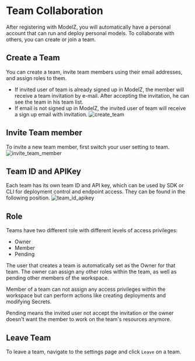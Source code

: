 # Team Collaboration

After registering with ModelZ, you will automatically have a personal account that can run and deploy personal models. To collaborate with others, you can create or join a team.

## Create a Team

You can create a team, invite team members using their email addresses, and assign roles to them.
- If invited user of team is already signed up in ModelZ, the member will receive a team invitation by e-mail. After accepting the invitation, he can see the team in his team list.
- If email is not signed up in ModelZ, the invited user of team will receive a sign up email with invitation.
![create_team](./images/create_team.jpg)

## Invite Team member

To invite a new team member, first switch your user setting to team.
![invite_team_member](./images/invite_team_member.jpg)


## Team ID and APIKey

Each team has its own team ID and API key, which can be used by SDK or CLI for deployment control and endpoint access. They can be found in the following position.
![team_id_apikey](./images/team_id_apikey.jpg)


## Role
Teams have two different role with different levels of access privileges:
- Owner
- Member
- Pending

The user that creates a team is automatically set as the Owner for that team. The owner can assign any other roles within the team, as well as pending other members of the workspace.

Member of a team can not assign any access privileges within the workspace but can perform actions like creating deployments and modifying Secrets.

Pending means the invited user not accept the invitation or the owner doesn't want the member to work on the team's resources anymore.

## Leave Team

To leave a team, navigate to the settings page and click `Leave` on a team.